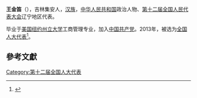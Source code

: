 '''王金笛'''（{{bd|1955年||}}），吉林集安人，[[汉族|汉族]]，[[中华人民共和国|中华人民共和国]]政治人物、[[第十二届全国人民代表大会|第十二届全国人民代表大会]]辽宁地区代表。

毕业于[[美国纽约州立大学|美国纽约州立大学]]工商管理专业，加入[[中国共产党|中国共产党]]。2013年，被选为[[全国人大代表|全国人大代表]]<ref>{{cite news|title=全国人大代表信息-王金笛|url= http://210.82.31.1:8084/delegate/viewDelegate.action?dbid=120362|accessdate=2013-03-28|newspaper=全国人大网}}</ref>。

==參考文獻==
{{reflist}}
{{中国政治人物小作品}}

[[Category:第十二届全国人大代表|Category:第十二届全国人大代表]]
